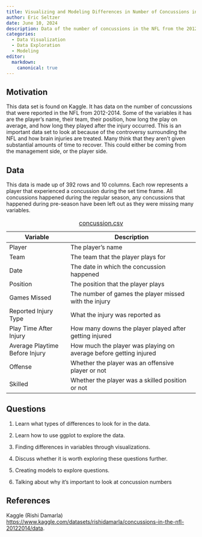 ```yaml
---
title: Visualizing and Modeling Differences in Number of Concussions in the NFL
author: Eric Seltzer
date: June 10, 2024
description: Data of the number of concussions in the NFL from the 2012 season until the 2014 season. It allows for looking into if teams treat their players differntly than other teams, as well as if there is a difference by position on how concussions are treated.
categories:
  - Data Visualization
  - Data Exploration
  - Modeling
editor:
  markdown: 
    canonical: true
---
```


## Motivation

This data set is found on Kaggle. It has data on the number of concussions that were reported in the NFL from 2012-2014. Some of the variables it has are the player's name, their team, their position, how long the play on average, and how long they played after the injury occurred. This is an important data set to look at because of the controversy surrounding the NFL and how brain injuries are treated. Many think that they aren't given substantial amounts of time to recover. This could either be coming from the management side, or the player side.

## Data

This data is made up of 392 rows and 10 columns. Each row represents a player that experienced a concussion during the set time frame. All concussions happened during the regular season, any concussions that happened during pre-season have been left out as they were missing many variables.

| Variable                       | Description                                                       |
|--------------------------------|-------------------------------------------------------------------|
| Player                         | The player's name                                                 |
| Team                           | The team that the player plays for                                |
| Date                           | The date in which the concussion happened                         |
| Position                       | The position that the player plays                                |
| Games Missed                   | The number of games the player missed with the injury             |
| Reported Injury Type           | What the injury was reported as                                   |
| Play Time After Injury         | How many downs the player played after getting injured            |
| Average Playtime Before Injury | How much the player was playing on average before getting injured |
| Offense                        | Whether the player was an offensive player or not                 |
| Skilled                        | Whether the player was a skilled position or not                  |

: [concussion.csv](../data/concussion.csv)

## Questions

1.  Learn what types of differences to look for in the data.

2.  Learn how to use ggplot to explore the data.

3.  Finding differences in variables through visualizations.

4.  Discuss whether it is worth exploring these questions further.

5.  Creating models to explore questions.

6.  Talking about why it's important to look at concussion numbers

## References

Kaggle (Rishi Damarla) <https://www.kaggle.com/datasets/rishidamarla/concussions-in-the-nfl-20122014/data>.
